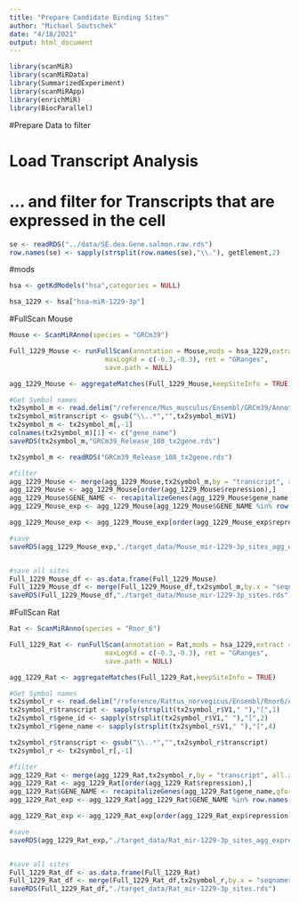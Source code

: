 ```yaml
---
title: "Prepare Candidate Binding Sites"
author: "Michael Soutschek"
date: "4/18/2021"
output: html_document
---
```




```r
library(scanMiR)
library(scanMiRData)
library(SummarizedExperiment)
library(scanMiRApp)
library(enrichMiR)
library(BiocParallel)
```


#Prepare Data to filter

# Load Transcript Analysis
# ... and filter for Transcripts that are expressed in the cell
```r
se <- readRDS("../data/SE.dea.Gene.salmon.raw.rds")
row.names(se) <- sapply(strsplit(row.names(se),"\\."), getElement,2)
```


#mods
```r
hsa <- getKdModels("hsa",categories = NULL)

hsa_1229 <- hsa["hsa-miR-1229-3p"]
```


#FullScan Mouse
```r
Mouse <- ScanMiRAnno(species = "GRCm39")

Full_1229_Mouse <- runFullScan(annotation = Mouse,mods = hsa_1229,extract = "withORF",shadow = 15,cores = SnowParam(progressbar = TRUE),
                        maxLogKd = c(-0.3,-0.3), ret = "GRanges",
                        save.path = NULL)

agg_1229_Mouse <- aggregateMatches(Full_1229_Mouse,keepSiteInfo = TRUE)
```


```r
#Get Symbol names
tx2symbol_m <- read.delim("/reference/Mus_musculus/Ensembl/GRCm39/Annotation/Release_108/tx2gene", header=FALSE)
tx2symbol_m$transcript <- gsub("\\..*","",tx2symbol_m$V1)
tx2symbol_m <- tx2symbol_m[,-1]
colnames(tx2symbol_m)[1] <- c("gene_name")
saveRDS(tx2symbol_m,"GRCm39_Release_108_tx2gene.rds")
```


```r
tx2symbol_m <- readRDS("GRCm39_Release_108_tx2gene.rds")
```


```r
#filter
agg_1229_Mouse <- merge(agg_1229_Mouse,tx2symbol_m,by = "transcript", all.x = TRUE)
agg_1229_Mouse <- agg_1229_Mouse[order(agg_1229_Mouse$repression),]
agg_1229_Mouse$GENE_NAME <- recapitalizeGenes(agg_1229_Mouse$gene_name,gformat = "human")
agg_1229_Mouse_exp <- agg_1229_Mouse[agg_1229_Mouse$GENE_NAME %in% row.names(se),]
```



```r
agg_1229_Mouse_exp <- agg_1229_Mouse_exp[order(agg_1229_Mouse_exp$repression),]

#save
saveRDS(agg_1229_Mouse_exp,"./target_data/Mouse_mir-1229-3p_sites_agg_expressed.rds")


#save all sites
Full_1229_Mouse_df <- as.data.frame(Full_1229_Mouse)
Full_1229_Mouse_df <- merge(Full_1229_Mouse_df,tx2symbol_m,by.x = "seqnames", by.y = "transcript", all.x = TRUE)
saveRDS(Full_1229_Mouse_df,"./target_data/Mouse_mir-1229-3p_sites.rds")
```





#FullScan Rat
```r
Rat <- ScanMiRAnno(species = "Rnor_6")

Full_1229_Rat <- runFullScan(annotation = Rat,mods = hsa_1229,extract = "withORF",shadow = 15,cores = MulticoreParam(progressbar = TRUE),
                        maxLogKd = c(-0.3,-0.3), ret = "GRanges",
                        save.path = NULL)

agg_1229_Rat <- aggregateMatches(Full_1229_Rat,keepSiteInfo = TRUE)
```


```r
#Get Symbol names
tx2symbol_r <- read.delim("/reference/Rattus_norvegicus/Ensembl/Rnor6/Annotation/Ensembl99/tx_info.csv", header=FALSE)
tx2symbol_r$transcript <- sapply(strsplit(tx2symbol_r$V1," "),"[",1)
tx2symbol_r$gene_id <- sapply(strsplit(tx2symbol_r$V1," "),"[",2)
tx2symbol_r$gene_name <- sapply(strsplit(tx2symbol_r$V1," "),"[",4)

tx2symbol_r$transcript <- gsub("\\..*","",tx2symbol_r$transcript)
tx2symbol_r <- tx2symbol_r[,-1]
```

```r
#filter
agg_1229_Rat <- merge(agg_1229_Rat,tx2symbol_r,by = "transcript", all.x = TRUE)
agg_1229_Rat <- agg_1229_Rat[order(agg_1229_Rat$repression),]
agg_1229_Rat$GENE_NAME <- recapitalizeGenes(agg_1229_Rat$gene_name,gformat = "human")
agg_1229_Rat_exp <- agg_1229_Rat[agg_1229_Rat$GENE_NAME %in% row.names(se),]
```



```r
agg_1229_Rat_exp <- agg_1229_Rat_exp[order(agg_1229_Rat_exp$repression),]

#save
saveRDS(agg_1229_Rat_exp,"./target_data/Rat_mir-1229-3p_sites_agg_expressed.rds")


#save all sites
Full_1229_Rat_df <- as.data.frame(Full_1229_Rat)
Full_1229_Rat_df <- merge(Full_1229_Rat_df,tx2symbol_r,by.x = "seqnames", by.y = "transcript", all.x = TRUE)
saveRDS(Full_1229_Rat_df,"./target_data/Rat_mir-1229-3p_sites.rds")
```




